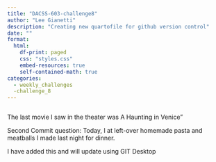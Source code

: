 ```yaml
---
title: "DACSS-603-challenge8"
author: "Lee Gianetti"
description: "Creating new quartofile for github version control"
date: ""
format: 
  html: 
    df-print: paged
    css: "styles.css"
    embed-resources: true
    self-contained-math: true
categories:
  - weekly_challenges
  -challenge_8
---
```


```r


```

The last movie I saw in the theater was A Haunting in Venice"

Second Commit question: Today, I at left-over homemade pasta and meatballs I made last night for dinner.

I have added this and will update using GIT Desktop
